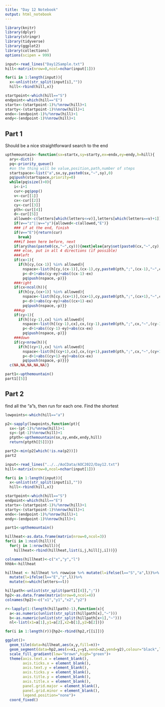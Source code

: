 ```yaml
---
title: "Day 12 Notebook"
output: html_notebook
---
```


```r
library(knitr)
library(dplyr)
library(stringr)
library(tidyverse)
library(ggplot2)
library(collections)
options(scipen = 999)
```


```r
input<-read_lines("Day12Sample.txt")
hill<-matrix(nrow=0,ncol=nchar(input[1]))

for(i in 1:length(input)){
  x<-unlist(str_split(input[i],""))
  hill<-rbind(hill,x)}

startpoint<-which(hill=="S")
endpoint<-which(hill=="E")
startx<-(startpoint-1)%/%nrow(hill)+1
starty<-(startpoint-1)%%nrow(hill)+1
endx<-(endpoint-1)%/%nrow(hill)+1
endy<-(endpoint-1)%%nrow(hill)+1

```



## Part 1
Should be a nice straightforward search to the end


```r
upthemountain<-function(sx=startx,sy=starty,ex=endx,ey=endy,h=hill){
  ary<-dict()
  pq<-priority_queue()
  #on the thing will be value,position,path,number of steps
  startspace<-list("a",sx,sy,paste0(sx,"~",sy),0)
  pq$push(startspace,priority=0)
  while(pq$size()>0){
    i<-i+1
    cur<-pq$pop()
    v<-cur[[1]]
    cx<-cur[[2]]
    cy<-cur[[3]]
    pth<-cur[[4]]
    d<-cur[[5]]
    allowed<-c(letters[which(letters<=v)],letters[which(letters==v)+1])
    if(v=="z"||v=="y"){allowed<-c(allowed,"E")}
    ### if at the end, finish
    if(v=="E"){return(cur)
      break}
    ###if been here before, next
    if(ary$has(paste0(cx,"~",cy))){next}else{ary$set(paste0(cx,"~",cy),d)}
    ### else, put in all 4 directions (if possible)
    ###left
    if(cx>1){
      if(h[cy,(cx-1)] %in% allowed){
        nspace<-list(h[cy,(cx-1)],(cx-1),cy,paste0(pth,";",(cx-1),"~",cy),d+1)
        p<-d+1+abs(cy-ey)+abs((cx-1)-ex)
        pq$push(nspace,-p)}}
    ###right
    if(cx<ncol(h)){
      if(h[cy,(cx+1)] %in% allowed){
        nspace<-list(h[cy,(cx+1)],(cx+1),cy,paste0(pth,";",(cx+1),"~",cy),d+1)
        p<-d+1+abs(cy-ey)+abs((cx+1)-ex)
        pq$push(nspace,-p)}}
    ###up
    if(cy>1){
      if(h[(cy-1),cx] %in% allowed){
        nspace<-list(h[(cy-1),cx],cx,(cy-1),paste0(pth,";",cx,"~",(cy-1)),d+1)
        p<-d+1+abs((cy-1)-ey)+abs(cx-ex)
        pq$push(nspace,-p)}}
    ###down
    if(cy<nrow(h)){
      if(h[(cy+1),cx] %in% allowed){
        nspace<-list(h[(cy+1),cx],cx,(cy+1),paste0(pth,";",cx,"~",(cy+1)),d+1)
        p<-d+1+abs((cy+1)-ey)+abs(cx-ex)
        pq$push(nspace,-p)}}}
  c(NA,NA,NA,NA,NA)}

```

```r
part1<-upthemountain()
part1[[5]]
```
## Part 2

find all the "a"s, then run for each one.  Find the shortest

```r
lowpoints<-which(hill=="a")

p2<-sapply(lowpoints,function(pt){
  sx<-(pt-1)%/%nrow(hill)+1
  sy<-(pt-1)%%nrow(hill)+1
  ptpth<-upthemountain(sx,sy,endx,endy,hill)
  return(ptpth[[5]])})
```

```r
part2<-min(p2[which(!is.na(p2))])
part2
```


```r
input<-read_lines("../../AoCData/AOC2022/Day12.txt")
hill<-matrix(nrow=0,ncol=nchar(input[1]))

for(i in 1:length(input)){
  x<-unlist(str_split(input[i],""))
  hill<-rbind(hill,x)}

startpoint<-which(hill=="S")
endpoint<-which(hill=="E")
startx<-(startpoint-1)%/%nrow(hill)+1
starty<-(startpoint-1)%%nrow(hill)+1
endx<-(endpoint-1)%/%nrow(hill)+1
endy<-(endpoint-1)%%nrow(hill)+1

part1<-upthemountain()

hillheat<-as.data.frame(matrix(nrow=0,ncol=3))
for(i in 1:ncol(hill)){
  for(j in 1:nrow(hill)){
    hillheat<-rbind(hillheat,list(i,j,hill[j,i]))}}

colnames(hillheat)<-c("x","y","l")
hhbk<-hillheat

hillheat <- hillheat %>% rowwise %>% mutate(l=ifelse(l=="S","a",l))%>%
  mutate(l=ifelse(l=="E","z",l))%>%
  mutate(n=which(letters==l))

hillpath<-unlist(str_split(part1[[4]],";"))
hp2<-as.data.frame(matrix(nrow=0,ncol=4))
colnames(hp2)<-c("x1","y1","x2","y2")

r<-lapply(1:(length(hillpath)-1),function(x){
  a<-as.numeric(unlist(str_split(hillpath[x],"~")))
  b<-as.numeric(unlist(str_split(hillpath[x+1],"~")))
  nl<-list(x1=a[1],y1=a[2],x2=b[1],y2=b[2])})

for(i in 1:length(r)){hp2<-rbind(hp2,r[[i]])}

ggplot()+
  geom_tile(data=hillheat,aes(x,y,fill=n))+
  geom_segment(data=hp2,aes(x=x1,y=y1,xend=x2,yend=y2),colour="black",linewidth=1)+
  scale_fill_gradient(low="brown",high="green")+
  theme(axis.text.x = element_blank(),
        axis.ticks.x = element_blank(),
        axis.text.y = element_blank(),
        axis.ticks.y = element_blank(),
        axis.title.y = element_blank(),
        axis.title.x = element_blank(),
        panel.grid.major = element_blank(),
        panel.grid.minor = element_blank(),
        legend.position="none")+
  coord_fixed()
```


